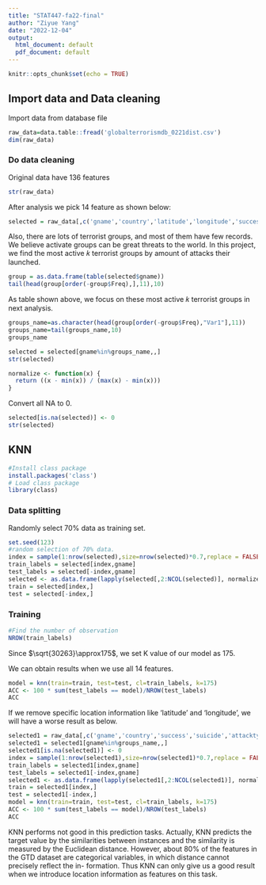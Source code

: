 ```yaml
---
title: "STAT447-fa22-final"
author: "Ziyue Yang"
date: "2022-12-04"
output:
  html_document: default
  pdf_document: default
---
```


```r
knitr::opts_chunk$set(echo = TRUE)
```

## Import data and Data cleaning

Import data from database file

```r
raw_data=data.table::fread('globalterrorismdb_0221dist.csv')
dim(raw_data)
```

### Do data cleaning

Original data have 136 features

```r
str(raw_data)
```

After analysis we pick 14 feature as shown below:

```r
selected = raw_data[,c('gname','country','latitude','longitude','success','suicide','attacktype1','targtype1','claimed','weaptype1','nkill','nwound','property','ransom'),]
```

Also, there are lots of terrorist groups, and most of them have few records. We believe activate groups can be great threats to the world. In this project, we find the most active 𝑘 terrorist groups by amount of attacks their launched.

```r
group = as.data.frame(table(selected$gname))
tail(head(group[order(-group$Freq),],11),10)
```

As table shown above, we focus on these most active 𝑘 terrorist groups in next analysis.\

```r
groups_name=as.character(head(group[order(-group$Freq),"Var1"],11))
groups_name=tail(groups_name,10)
groups_name
```

```r
selected = selected[gname%in%groups_name,,]
str(selected)
```

```r
normalize <- function(x) {
  return ((x - min(x)) / (max(x) - min(x)))
}
```

Convert all NA to 0.

```r
selected[is.na(selected)] <- 0
str(selected)
```

## KNN

```r
#Install class package
install.packages('class')
# Load class package
library(class)
```

### Data splitting

Randomly select 70% data as training set.

```r
set.seed(123)
#random selection of 70% data.
index = sample(1:nrow(selected),size=nrow(selected)*0.7,replace = FALSE)
train_labels = selected[index,gname]
test_labels = selected[-index,gname]
selected <- as.data.frame(lapply(selected[,2:NCOL(selected)], normalize))
train = selected[index,]
test = selected[-index,]
```

### Training

```r
#Find the number of observation
NROW(train_labels)
```

Since $\sqrt{30263}\approx175$, we set K value of our model as 175.

We can obtain results when we use all 14 features.

```r
model = knn(train=train, test=test, cl=train_labels, k=175)
ACC <- 100 * sum(test_labels == model)/NROW(test_labels)
ACC
```

If we remove specific location information like 'latitude' and 'longitude', we will have a worse result as below.

```r
selected1 = raw_data[,c('gname','country','success','suicide','attacktype1','targtype1','claimed','weaptype1','nkill','nwound','property','ransom'),]
selected1 = selected1[gname%in%groups_name,,]
selected1[is.na(selected1)] <- 0
index = sample(1:nrow(selected1),size=nrow(selected1)*0.7,replace = FALSE)
train_labels = selected1[index,gname]
test_labels = selected1[-index,gname]
selected1 <- as.data.frame(lapply(selected1[,2:NCOL(selected1)], normalize))
train = selected1[index,]
test = selected1[-index,]
model = knn(train=train, test=test, cl=train_labels, k=175)
ACC <- 100 * sum(test_labels == model)/NROW(test_labels)
ACC
```

KNN performs not good in this prediction tasks. Actually, KNN predicts the target value by the similarities between instances and the similarity is measured by the Euclidean distance. However, about 80% of the features in the GTD dataset are categorical variables, in which distance cannot precisely reflect the in- formation. Thus KNN can only give us a good result when we introduce location information as features on this task.
